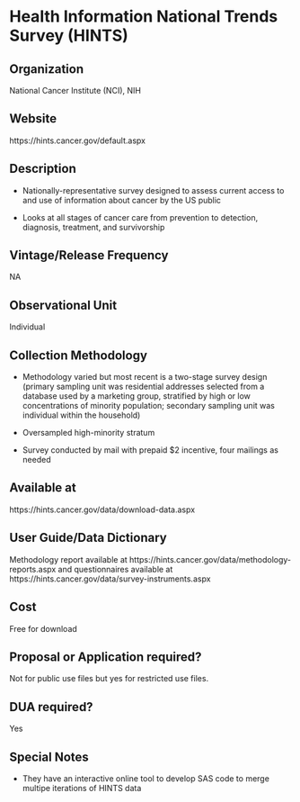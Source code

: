 \mainmatter

<!-- Generated by generateRmd.R; do not edit by hand  -->

# Health Information National Trends Survey (HINTS)

## Organization
National Cancer Institute (NCI), NIH

## Website
https://hints.cancer.gov/default.aspx

## Description
*	Nationally-representative survey designed to assess current access to and use of information about cancer by the US public 
*	Looks at all stages of cancer care from prevention to detection, diagnosis, treatment, and survivorship

## Vintage/Release Frequency
NA

## Observational Unit
Individual

## Collection Methodology
*	Methodology varied but most recent is a two-stage survey design (primary sampling unit was residential addresses selected from a database used by a marketing group, stratified by high or low concentrations of minority population; secondary sampling unit was individual within the household) 
*	Oversampled high-minority stratum 
*	Survey conducted by mail with prepaid $2 incentive, four mailings as needed

## Available at
https://hints.cancer.gov/data/download-data.aspx

## User Guide/Data Dictionary
Methodology report available at https://hints.cancer.gov/data/methodology-reports.aspx and questionnaires available at https://hints.cancer.gov/data/survey-instruments.aspx

## Cost
Free for download

## Proposal or Application required?
Not for public use files but yes for restricted use files.

## DUA required?
Yes

## Special Notes
* They have an interactive online tool to develop SAS code to merge multipe iterations of HINTS data

